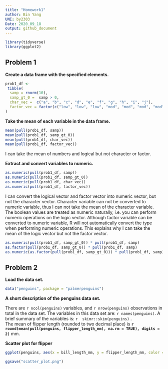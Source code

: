 ```yaml
---
title: "Homework1"
author: Bin Yang
UNI: by2303
Date: 2020_09_18
output: github_document
---
```


```r
library(tidyverse)
library(ggplot2)
```

## Problem 1

**Create a data frame with the specified elements.**

```r
prob1_df <- 
 tibble(
  samp = rnorm(10),
  samp_gt_0 =  samp > 0,
  char_vec =  c("a", "b", "c", "d", "e", "f", "g", "h", "i", "j"),
  factor_vec = factor(c("low", "low", "low", "mod", "mod", "mod", "mod", "high", "high", "high"))
)
```

**Take the mean of each variable in the data frame.**

```r
mean(pull(prob1_df, samp))
mean(pull(prob1_df, samp_gt_0))
mean(pull(prob1_df, char_vec))
mean(pull(prob1_df, factor_vec))

```

I can take the mean of numbers and logical but not character or factor.

**Extract and convert variables to numeric.**

```r
as.numeric(pull(prob1_df, samp))
as.numeric(pull(prob1_df, samp_gt_0))
as.numeric(pull(prob1_df, char_vec))
as.numeric(pull(prob1_df, factor_vec))
```

I can convert the logical vector and factor vector into numeric vector, but not the character vector. Character variable can not be converted to numeric variable, thus I can not take the mean of the character variable. The boolean values are treated as numeric naturally, i.e. you can perform numeric operations on the logic vector. Although factor variable can be converted to numeric variable, R will not automatically convert the type when performing numeric operations. This explains why I can take the mean of the logic vector but not the factor vector. 


```r
as.numeric(pull(prob1_df, samp_gt_0)) * pull(prob1_df, samp)
as.factor(pull(prob1_df, samp_gt_0)) * pull(prob1_df, samp)
as.numeric(as.factor(pull(prob1_df, samp_gt_0))) * pull(prob1_df, samp)
```

## Problem 2

**Load the data set.**

```r
data("penguins", package = "palmerpenguins")
```

**A short description of the penguins data set.**

There are `r ncol(penguins)` variables, and `r nrow(penguins)` observations in total in the data set. The variables in this data set are: `r names(penguins)`. A brief summary of the variables is:
`r  skimr::skim(penguins)` .   
The mean of flipper length (rounded to two decimal place) is **`r round(mean(pull(penguins, flipper_length_mm), na.rm = TRUE), digits = 2)`** mm. 

**Scatter plot for flipper**

```r
ggplot(penguins, aes(x = bill_length_mm, y = flipper_length_mm, color = species)) + geom_point(na.rm = T)
```

```r
ggsave("scatter_plot.png")
```

